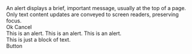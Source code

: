 

<Unstyled>
  <div className="space-y-4 text-base text-ui-neutral-5">
    <Alert>
      <div className="flex flex-col items-start gap-y-4">
        An alert displays a brief, important message, usually at the top of a
        page. Only text content updates are conveyed to screen readers,
        preserving focus.
        <div className="flex flex-wrap gap-3">
          <ButtonPrimary>Ok</ButtonPrimary>
          <ButtonPrimary>Cancel</ButtonPrimary>
        </div>
      </div>
    </Alert>
    <Alert sentiment="danger">This is an alert.</Alert>
    <Alert sentiment="success">This is an alert.</Alert>
    <Alert sentiment="warning">This is an alert.</Alert>
    <div>This is just a block of text.</div>
    <ButtonPrimary>Button</ButtonPrimary>
  </div>
</Unstyled>
